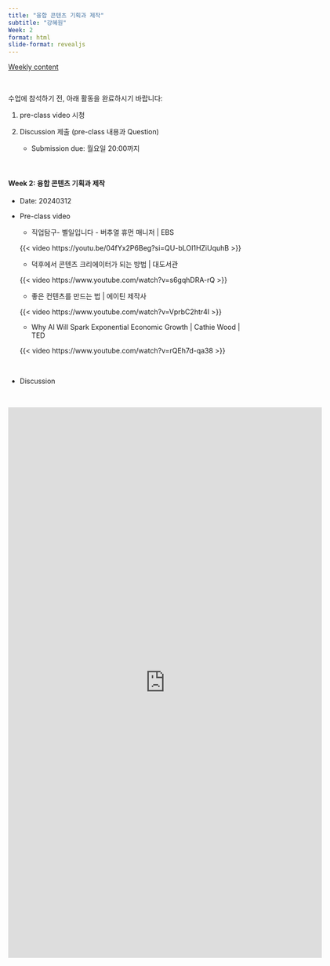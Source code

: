 ```yaml
---
title: "융합 콘텐츠 기획과 제작"
subtitle: "강혜원" 
Week: 2
format: html
slide-format: revealjs
---
```


[Weekly content](https://changjunlee.com/teaching/cul_tech_101/weekly_2/)

<br>

수업에 참석하기 전, 아래 활동을 완료하시기 바랍니다:

1.  pre-class video 시청

2.  Discussion 제출 (pre-class 내용과 Question)

    -   Submission due: 월요일 20:00까지

<br>

#### **Week 2: 융합 콘텐츠 기획과 제작**

-   Date: 20240312

-   Pre-class video
 
    -   직업탐구- 별일입니다 - 버추얼 휴먼 매니저 \| EBS
    
    {{< video https://youtu.be/04fYx2P6Beg?si=QU-bLOI1HZiUquhB >}}

    -   덕후에서 콘텐츠 크리에이터가 되는 방법 \| 대도서관
    
    {{< video https://www.youtube.com/watch?v=s6gqhDRA-rQ >}}

    -   좋은 컨텐츠를 만드는 법 \| 에이틴 제작사

    {{< video https://www.youtube.com/watch?v=VprbC2htr4I >}}

    -   Why AI Will Spark Exponential Economic Growth \| Cathie Wood \| TED

    {{< video https://www.youtube.com/watch?v=rQEh7d-qa38 >}}

<br>

-   Discussion

<br>

<iframe src="https://docs.google.com/forms/d/e/1FAIpQLSeXKQPjHsc0AaeJgRkfVCKfJIEIEhIX52AJcZBi52iWF3OULg/viewform?embedded=true" width="640" height="1122" frameborder="0" marginheight="0" marginwidth="0">로드 중…</iframe>

